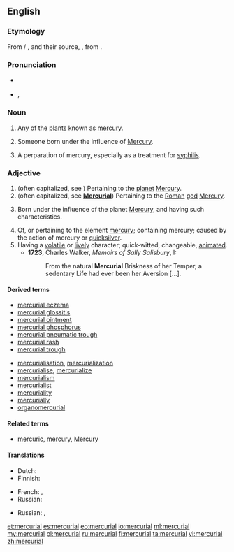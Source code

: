 ==English==
===Etymology===
From {{etyl|xno|en}} / {{etyl|fro|en}} {{term|mercurial|lang=fro}}, and their source, {{etyl|la|en}} {{term|mercurialis|lang=la}}, from {{term|Mercurius||Mercury}}.

===Pronunciation===
* {{a|UK}} {{IPA|/məːˈkjʊəɹɪəl/}}
* {{a|US}} {{IPA|/mɝˈkjʊriəl/|/mɝˈkjɔriəl/}}, {{X-SAMPA|/m3`"kjUri@l/|/m3`kjOri@l/}}

===Noun===
{{en-noun}}

# {{obsolete}} Any of the [[plant]]s known as [[mercury]]. {{defdate|13th-17th c.}}
# {{astrology}} Someone born under the influence of [[Mercury]]. {{defdate|from 16th c.}}
# {{context|now|_|historical}} A perparation of mercury, especially as a treatment for [[syphilis]]. {{defdate|from 17th c.}}

===Adjective===
{{en-adj}}

# (often capitalized, see {{term|Mercurial}}) Pertaining to the [[planet]] [[Mercury]]. {{defdate|from 14th c.}}
# (often capitalized, see '''[[Mercurial]]''') Pertaining to the [[Roman]] [[god]] [[Mercury]]. {{defdate|from 15th c.}}
# {{astrology}} Born under the influence of the planet [[Mercury]], and having such characteristics. {{defdate|from 16th c.}}
# Of, or pertaining to the element [[mercury]]; containing mercury; caused by the action of mercury or [[quicksilver]]. {{defdate|from 16th c.}}
# Having a [[volatile]] or [[lively]] character; quick-witted, changeable, [[animated]]. {{defdate|from 17th c.}}
#*'''1723''', Charles Walker, ''Memoirs of Sally Salisbury'', I:
#*:From the natural '''Mercurial''' Briskness of her Temper, a sedentary Life had ever been her Aversion [...].

====Derived terms====
{{top2}}
* [[mercurial eczema]]
* [[mercurial glossitis]]
* [[mercurial ointment]]
* [[mercurial phosphorus]]
* [[mercurial pneumatic trough]]
* [[mercurial rash]]
* [[mercurial trough]]
{{mid2}}
* [[mercurialisation]], [[mercurialization]]
* [[mercurialise]], [[mercurialize]]
* [[mercurialism]]
* [[mercurialist]]
* [[mercuriality]]
* [[mercurially]]
* [[organomercurial]]
{{bottom}}

====Related terms====
* [[mercuric]], [[mercury]], [[Mercury]]

====Translations====
{{trans-top|containing the element mercury}}
* Dutch: {{t-|nl|kwikhoudend}}
* Finnish: {{t-|fi|elohopeapitoinen}}
{{trans-mid}}
* French: {{t+|fr|mercuriel|m}}, {{t+|fr|mercurielle|f}}
* Russian: {{t+|ru|ртутный|m|tr=rtútnyj|sc=Cyrl}}
{{trans-bottom}}

{{trans-top|lively, quick-witted}}
* Russian: {{t+|ru|сообразительный|m|tr=soobrazítelʼnyj|sc=Cyrl}}, {{t+|ru|находчивый|m|tr=naxódčivyj|sc=Cyrl}}
{{trans-mid}}
{{trans-bottom}}

[[et:mercurial]]
[[es:mercurial]]
[[eo:mercurial]]
[[io:mercurial]]
[[ml:mercurial]]
[[my:mercurial]]
[[pl:mercurial]]
[[ru:mercurial]]
[[fi:mercurial]]
[[ta:mercurial]]
[[vi:mercurial]]
[[zh:mercurial]]